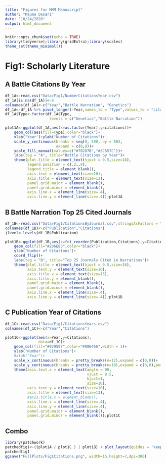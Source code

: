 ```yaml
---
title: "Figures for MMM Manuscript"
author: "Mauna Dasari"
date: "10/24/2020"
output: html_document
---
```


```r
knitr::opts_chunk$set(echo = TRUE)
library(tidyverse);library(gridExtra);library(scales)
theme_set(theme_minimal())
```

# Fig1: Scholarly Literature
## A Battle Citations By Year
```r
df_1A<-read.csv("Data/Fig1/NumberCitationsYear.csv")
df_1A[is.na(df_1A)]<-0
colnames(df_1A)<-c("Year","Battle Narration", "Genetics")
df_1A<-df_1A %>% pivot_longer(-Year,names_to = "Type",values_to = "citations")
df_1A$Type<-factor(df_1A$Type,
                    levels = c("Genetics","Battle Narration"))

plot1A<-ggplot(df_1A,aes(x=as.factor(Year),y=citations))+
    geom_col(aes(fill=Type),color="black")+
    xlab("Year")+ylab("Number of Citations")+
    scale_y_continuous(breaks = seq(0, 500, by = 50),
                       expand = c(0,0))+
    scale_fill_manual(values=c("#7B287B","#3C557C"))+
    labs(tag = "A", title="Battle Citations by Year")+
    theme(plot.title = element_text(hjust = 0.5,size=16),
          legend.position = c(.2,.8),
          legend.title = element_blank(),
          axis.text = element_text(size=10),
          axis.title = element_text(size=13),
          panel.grid.major = element_blank(), 
          panel.grid.minor = element_blank(),
          axis.line.x = element_line(size=.4),
          axis.line.y = element_line(size=.4));plot1A
```

## B Battle Narration Top 25 Cited Journals
```r
df_1B<-read.csv("Data/Fig1/CitationsByJournal.csv",stringsAsFactors = T)
colnames(df_1B)<-c("Publication","Citations")
jlevel<-levels(df_1B$Publication)

plot1B<-ggplot(df_1B,aes(x=fct_reorder(Publication,Citations),y=Citations))+
    geom_col(fill="#206E83",color="black")+
    ylab("Number of Citations")+
    coord_flip()+
    labs(tag = "B", title="Top 25 Journals Cited in Narrations")+
    theme(plot.title = element_text(hjust = 0.5,size=16),
          axis.text.y = element_text(size=10),
          axis.title.x = element_text(size=13),
          axis.title.y = element_blank(),
          panel.grid.major = element_blank(), 
          panel.grid.minor = element_blank(),
          axis.line.x = element_line(size=.4),
          axis.line.y = element_line(size=.4));plot1B
```

## C Publication Year of Citations
```r
df_1C<-read.csv("Data/Fig1/CitationsYears.csv")
colnames(df_1C)<-c("Year","Citations")

plot1C<-ggplot(aes(x=Year,y=Citations),
               data=df_1C)+
    geom_col(fill="#029597",color="#006466",width = 1)+
    ylab("Number of Citations")+
    #xlab("Year")+
    scale_x_continuous(breaks = pretty_breaks(n=12),expand = c(0,0))+
    scale_y_continuous(breaks = pretty_breaks(n=10),expand = c(0,0),position = "left")+labs(tag="C")+
    theme(axis.text.x = element_text(angle = 90,
                                     vjust = 0.5, 
                                     hjust=1,
                                     size=10),
          axis.text.y = element_text(size=10),
          axis.title = element_text(size=13),
          #axis.title.x = element_blank(),
          axis.line.x = element_line(size=.4),
          axis.line.y = element_line(size=.4),
          panel.grid.major = element_blank(), 
          panel.grid.minor = element_blank());plot1C
```

## Combo
```r
library(patchwork)
patchedfig1<-((plot1A / plot1C ) | plot1B) + plot_layout(guides = 'keep')#+plot_annotation(tag_levels = 'A')
patchedfig1
ggsave("FullPlots/Fig1Citations.png", width=15,height=7,dpi=300)
```

